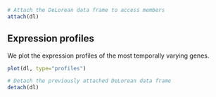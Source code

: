 ```r
# Attach the DeLorean data frame to access members
attach(dl)
```

## Expression profiles

We plot the expression profiles of the most temporally varying genes.
```r
plot(dl, type="profiles")
```


```r
# Detach the previously attached DeLorean data frame
detach(dl)
```

